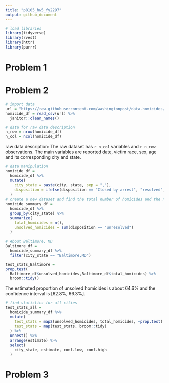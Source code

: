 ```yaml
---
title: "p8105_hw5_fy2297"
output: github_document
---
```


```r
# load libraries
library(tidyverse)
library(rvest)
library(httr)
library(purrr)
```

# Problem 1


# Problem 2
```r
# import data
url = "https://raw.githubusercontent.com/washingtonpost/data-homicides/master/homicide-data.csv"
homicide_df = read_csv(url) %>% 
  janitor::clean_names()
```

```r
# data for raw data description
n_row = nrow(homicide_df)
n_col = ncol(homicide_df)
```
raw data description:
The raw dataset has `r n_col` variables and `r n_row` observations. The main variables are reported date, victim race, sex, age and its corresponding city and state.

```r
# data manipulation
homicide_df = 
  homicide_df %>% 
  mutate(
    city_state = paste(city, state, sep = ","),
    disposition = ifelse(disposition == "Closed by arrest", "resolved", "unresolved")
  )
# create a new dataset and find the total number of homicides and the number of unsolved homicides within cities
homicide_summary_df =
  homicide_df %>% 
  group_by(city_state) %>% 
  summarize(
    total_homicides = n(),
    unsolved_homicides = sum(disposition == "unresolved")
  )
```

```r
# About Baltimore, MD
Baltimore_df =  
  homicide_summary_df %>% 
  filter(city_state == "Baltimore,MD")

test_stats_Baltimore = 
prop.test(
  Baltimore_df$unsolved_homicides,Baltimore_df$total_homicides) %>% 
  broom::tidy()
```
The estimated proportion of unsolved homicides is about 64.6% and the confidence interval is [62.8%, 66.3%].

```r
# find statistics for all cities
test_stats_all = 
  homicide_summary_df %>% 
  mutate(
    test_stats = map2(unsolved_homicides, total_homicides, ~prop.test(.x, .y)),
    test_stats = map(test_stats, broom::tidy)
  ) %>% 
  unnest() %>% 
  arrange(estimate) %>% 
  select(
    city_state, estimate, conf.low, conf.high
  )
```




# Problem 3